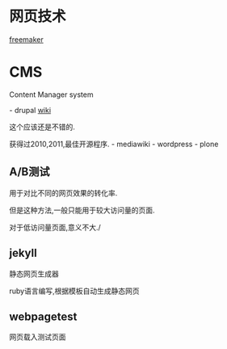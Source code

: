 
= 网页技术 =

[[freemaker]]

= CMS =
Content Manager system

- drupal
[[http://zh.wikipedia.org/wiki/Drupal|wiki]]

这个应该还是不错的.

获得过2010,2011,最佳开源程序.
- mediawiki
- wordpress
- plone

== A/B测试 ==
用于对比不同的网页效果的转化率.

但是这种方法,一般只能用于较大访问量的页面.

对于低访问量页面,意义不大./

== jekyll ==
静态网页生成器

ruby语言编写,根据模板自动生成静态网页

== webpagetest ==
网页载入测试页面
